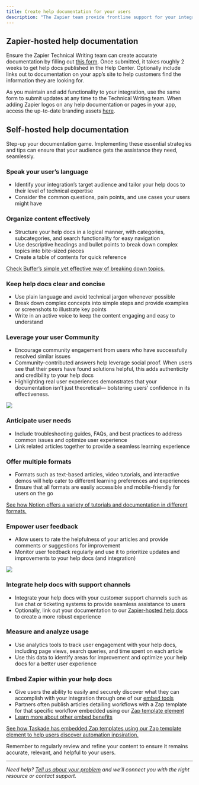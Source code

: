 ```yaml
---
title: Create help documentation for your users
description: "The Zapier team provide frontline support for your integration, and in order to provide the best experience for your users, help documentation about using your integration in Zaps is hosted in the [Zapier Help Center](https://help.zapier.com/hc/en-us)."
---
```

## Zapier-hosted help documentation

Ensure the Zapier Technical Writing team can create accurate documentation by filling out [this form](https://eu.jotform.com/form/202233475923352). Once submitted, it takes roughly 2 weeks to get help docs published in the Help Center. Optionally include links out to documentation on your app’s site to help customers find the information they are looking for.

As you maintain and add functionality to your integration, use the same form to submit updates at any time to the Technical Writing team. When adding Zapier logos on any help documentation or pages in your app, access the up-to-date branding assets [here](https://brand.zapier.com/).

## Self-hosted help documentation

Step-up your documentation game. Implementing these essential strategies and tips can ensure that your audience gets the assistance they need, seamlessly.

### Speak your user’s language

*   Identify your integration’s target audience and tailor your help docs to their level of technical expertise
*   Consider the common questions, pain points, and use cases your users might have

### Organize content effectively

*   Structure your help docs in a logical manner, with categories, subcategories, and search functionality for easy navigation
*   Use descriptive headings and bullet points to break down complex topics into bite-sized pieces
*   Create a table of contents for quick reference

[Check Buffer’s simple yet effective way of breaking down topics.](https://support.buffer.com/article/814-buffer-api-support-zapier-pinterest-and-whats-possible-for-users)

### Keep help docs clear and concise

*   Use plain language and avoid technical jargon whenever possible
*   Break down complex concepts into simple steps and provide examples or screenshots to illustrate key points
*   Write in an active voice to keep the content engaging and easy to understand

### Leverage your user Community

*   Encourage community engagement from users who have successfully resolved similar issues
*   Community-contributed answers help leverage social proof. When users see that their peers have found solutions helpful, this adds authenticity and credibility to your help docs
*   Highlighting real user experiences demonstrates that your documentation isn’t just theoretical— bolstering users’ confidence in its effectiveness.
<Frame>
  <img src="/images/7fe23e47e3167561307b76c49831c07d.png"/>
</Frame>

### Anticipate user needs

*   Include troubleshooting guides, FAQs, and best practices to address common issues and optimize user experience
*   Link related articles together to provide a seamless learning experience

### Offer multiple formats

*   Formats such as text-based articles, video tutorials, and interactive demos will help cater to different learning preferences and experiences
*   Ensure that all formats are easily accessible and mobile-friendly for users on the go

[See how Notion offers a variety of tutorials and documentation in different formats.](https://www.notion.so/help)

### Empower user feedback

*   Allow users to rate the helpfulness of your articles and provide comments or suggestions for improvement
*   Monitor user feedback regularly and use it to prioritize updates and improvements to your help docs (and integration)
<Frame>
  <img src="/images/6da7b22dad9f82b3543f3cd8f9e7d5dc.png"/>
</Frame>

### Integrate help docs with support channels

*   Integrate your help docs with your customer support channels such as live chat or ticketing systems to provide seamless assistance to users
*   Optionally, link out your documentation to our [Zapier-hosted help docs](/platform/publish/user-help) to create a more robust experience

### Measure and analyze usage

*   Use analytics tools to track user engagement with your help docs, including page views, search queries, and time spent on each article
*   Use this data to identify areas for improvement and optimize your help docs for a better user experience

### Embed Zapier within your help docs

*   Give users the ability to easily and securely discover what they can accomplish with your integration through one of our [embed tools](https://zapier.com/partner/solutions/plug-and-play)
*   Partners often publish articles detailing workflows with a Zap template for that specific workflow embedded using our [Zap template element](https://platform.zapier.com/embed/zap-templates)
*   [Learn more about other embed benefits](https://platform.zapier.com/embed/embed-benefits)

[See how Taskade has embedded Zap templates using our Zap template element to help users discover automation inpsiration.](https://www.taskade.com/blog/taskade-zapier-integrations/)

Remember to regularly review and refine your content to ensure it remains accurate, relevant, and helpful to your users.

- - -
_Need help? [Tell us about your problem](https://developer.zapier.com/contact) and we’ll connect you with the right resource or contact support._
